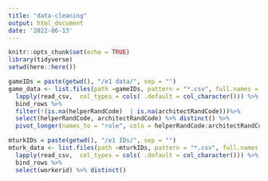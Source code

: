 ```yaml
---
title: "data-cleaning"
output: html_document
date: '2022-06-13'
---
```


```r
knitr::opts_chunk$set(echo = TRUE)
library(tidyverse)
setwd(here::here())
```

```r
gameIDs = paste(getwd(), "/e1 data/", sep = "")
game_data <- list.files(path =gameIDs, pattern = "*.csv", full.names = TRUE) %>% 
  lapply(read_csv,  col_types = cols( .default = col_character())) %>% 
  bind_rows %>%
  filter(!(is.na(helperRandCode)  | is.na(architectRandCode)))%>%
  select(helperRandCode, architectRandCode) %>% distinct() %>%
  pivot_longer(names_to = "role", cols = helperRandCode:architectRandCode)

mturkIDs = paste(getwd(), "/e1 IDs/", sep = "") 
mturk_data <- list.files(path =mturkIDs, pattern = "*.csv", full.names = TRUE) %>% 
  lapply(read_csv,  col_types = cols( .default = col_character())) %>% 
  bind_rows %>%
  select(workerid) %>% distinct()

```

